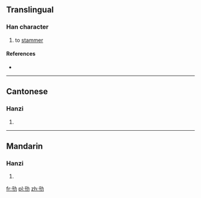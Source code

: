 ==Translingual==

===Han character===
{{Han char|rn=19|rad=力|as=03|sn=5|four=|canj=竹十大尸 (HJKS)|ids=⿰[[千]][[力]]}}

# to [[stammer]]

====References====
* {{Han ref|kx=0146.140|hdz=10366.020|uh=3513|ud=13587}}

----

==Cantonese==

===Hanzi===
{{yue-hanzi|jyut=[[gin2]], [[zin2]]|y=gin2, jin2}}

# {{defn|lang=yue|sort=力03}}

----

==Mandarin==

===Hanzi===
{{cmn-hanzi|pin=[[jiǎn]] ([[jian3]]), [[xiàn]] ([[xian4]])|wg=chien<sup>3</sup>, hsien<sup>4</sup>}}

# {{defn|lang=cmn|sort=力03}}

[[fr:㔓]]
[[pl:㔓]]
[[zh:㔓]]
